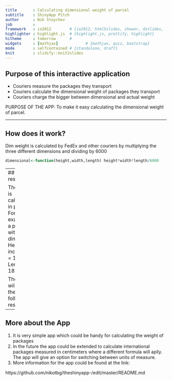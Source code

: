 ```yaml
---
title       : Calculating dimensional weight of parcel
subtitle    : ShinyApp Pitch
author      : Nik Stoychev
job         : 
framework   : io2012        # {io2012, html5slides, shower, dzslides, ...}
highlighter : highlight.js  # {highlight.js, prettify, highlight}
hitheme     : tomorrow      # 
widgets     : [mathjax]            # {mathjax, quiz, bootstrap}
mode        : selfcontained # {standalone, draft}
knit        : slidify::knit2slides
---
```


## Purpose of this interactive application

- Couriers measure the packages they transport
- Couriers calculate the dimensional weight of packages they transport
- Couriers charge the bigger between dimensional and actual weight

PURPOSE OF THE APP: To make it easy calculating the dimensional weight of parcel. 

---

## How does it work?

Dim weight is calculated by FedEx and other couriers by multiplying the three different dimensions and dividing by 6000

```r
dimensional<-function(height,width,length) height*width*length/6000
```

---
## The results

The weight is calculated in pounds. For example for a package with dimensions: 
Height = 30 inch
Width = 15 inch
Length = 18 Inch

The App will bring the following result:
```r
dimensional(30,15,18)
```

---

## More about the App

1. It is very simple app which could be handy for calculating the weight of packages
2. In the future the app could be extended to calculate international packages measured in centimeters where a different formula will aplly. The app will give an option for switching between units of measure.
3. More information for the app could be found at the link:

https://github.com/nikotbg/theshinyapp-/edit/master/README.md




